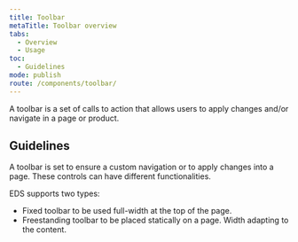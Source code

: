 ```yaml
---
title: Toolbar
metaTitle: Toolbar overview
tabs:
  - Overview
  - Usage
toc:
  - Guidelines
mode: publish
route: /components/toolbar/
---
```


A toolbar is a set of calls to action that allows users to apply changes and/or navigate in a page or product.

## Guidelines

A toolbar is set to ensure a custom navigation or to apply changes into a page. These controls can have different functionalities. 

EDS supports two types:
- Fixed toolbar to be used full-width at the top of the page.
- Freestanding toolbar to be placed statically on a page. Width adapting to the content.

